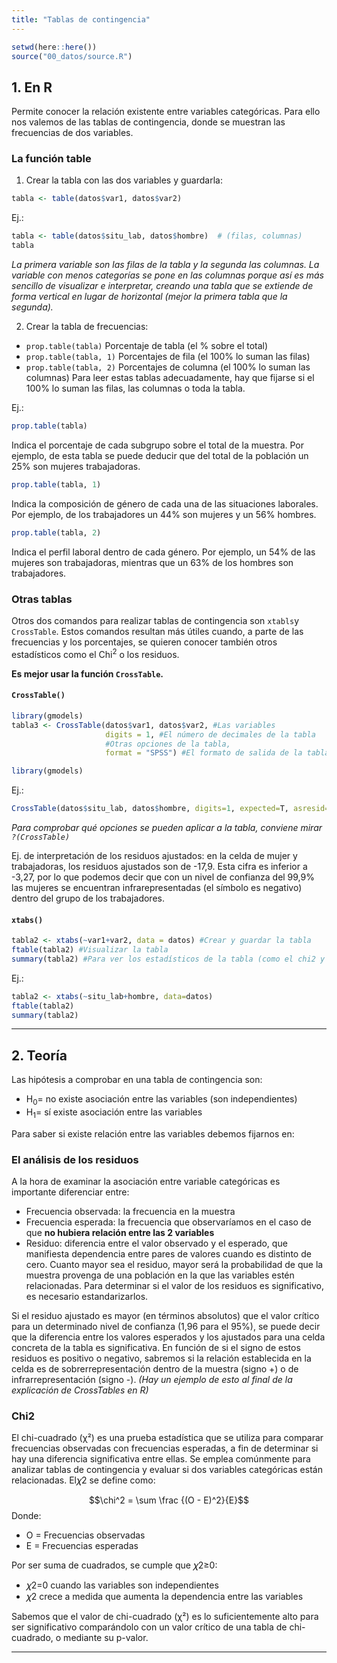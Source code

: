 ```yaml
---
title: "Tablas de contingencia"
---
```


```r
setwd(here::here())
source("00_datos/source.R")
```

## 1. En R

Permite conocer la relación existente entre variables categóricas. Para ello nos valemos de las tablas de contingencia, donde se muestran las frecuencias de dos variables.

### La función table

1.  Crear la tabla con las dos variables y guardarla:

``` r
tabla <- table(datos$var1, datos$var2)
```

Ej.:

```r
tabla <- table(datos$situ_lab, datos$hombre)  # (filas, columnas)
tabla
```

*La primera variable son las filas de la tabla y la segunda las columnas. La variable con menos categorías se pone en las columnas porque así es más sencillo de visualizar e interpretar, creando una tabla que se extiende de forma vertical en lugar de horizontal (mejor la primera tabla que la segunda).*

2.  Crear la tabla de frecuencias:

-   `prop.table(tabla)` Porcentaje de tabla (el % sobre el total)
-   `prop.table(tabla, 1)` Porcentajes de fila (el 100% lo suman las filas)
-   `prop.table(tabla, 2)` Porcentajes de columna (el 100% lo suman las columnas) Para leer estas tablas adecuadamente, hay que fijarse si el 100% lo suman las filas, las columnas o toda la tabla.

Ej.:

```r
prop.table(tabla)   
```

Indica el porcentaje de cada subgrupo sobre el total de la muestra. Por ejemplo, de esta tabla se puede deducir que del total de la población un 25% son mujeres trabajadoras.

```r
prop.table(tabla, 1)
```

Indica la composición de género de cada una de las situaciones laborales. Por ejemplo, de los trabajadores un 44% son mujeres y un 56% hombres.

```r
prop.table(tabla, 2)
```

Indica el perfil laboral dentro de cada género. Por ejemplo, un 54% de las mujeres son trabajadoras, mientras que un 63% de los hombres son trabajadores.

### Otras tablas

Otros dos comandos para realizar tablas de contingencia son `xtabls`y `CrossTable`. Estos comandos resultan más útiles cuando, a parte de las frecuencias y los porcentajes, se quieren conocer también otros estadísticos como el Chi^2^ o los residuos.

**Es mejor usar la función `CrossTable`.**

::: {.panel-tabset}

#### `CrossTable()`

``` r
library(gmodels)
tabla3 <- CrossTable(datos$var1, datos$var2, #Las variables
                     digits = 1, #El número de decimales de la tabla
                     #Otras opciones de la tabla,
                     format = "SPSS") #El formato de salida de la tabla
```

```r
library(gmodels)
```

Ej.:

```r
CrossTable(datos$situ_lab, datos$hombre, digits=1, expected=T, asresid=TRUE, chisq=TRUE, prop.chisq=F, format="SPSS")
```

*Para comprobar qué opciones se pueden aplicar a la tabla, conviene mirar `?(CrossTable)`*

Ej. de interpretación de los residuos ajustados: en la celda de mujer y trabajadoras, los residuos ajustados son de -17,9. Esta cifra es inferior a -3,27, por lo que podemos decir que con un nivel de confianza del 99,9% las mujeres se encuentran infrarepresentadas (el símbolo es negativo) dentro del grupo de los trabajadores.

#### `xtabs()`

``` r
tabla2 <- xtabs(~var1+var2, data = datos) #Crear y guardar la tabla
ftable(tabla2) #Visualizar la tabla
summary(tabla2) #Para ver los estadísticos de la tabla (como el chi2 y el p-valor)
```

Ej.:

```r
tabla2 <- xtabs(~situ_lab+hombre, data=datos)
ftable(tabla2) 
summary(tabla2) 
```


:::

------------------------------------------------------------------------

## 2. Teoría

Las hipótesis a comprobar en una tabla de contingencia son:

-   H~0~= no existe asociación entre las variables (son independientes)
-   H~1~= sí existe asociación entre las variables

Para saber si existe relación entre las variables debemos fijarnos en:

### El análisis de los residuos

A la hora de examinar la asociación entre variable categóricas es importante diferenciar entre:

-   Frecuencia observada: la frecuencia en la muestra
-   Frecuencia esperada: la frecuencia que observaríamos en el caso de que **no hubiera relación entre las 2 variables**
-   Residuo: diferencia entre el valor observado y el esperado, que manifiesta dependencia entre pares de valores cuando es distinto de cero. Cuanto mayor sea el residuo, mayor será la probabilidad de que la muestra provenga de una población en la que las variables estén relacionadas. Para determinar si el valor de los residuos es significativo, es necesario estandarizarlos.

Si el residuo ajustado es mayor (en términos absolutos) que el valor crítico para un determinado nivel de confianza (1,96 para el 95%), se puede decir que la diferencia entre los valores esperados y los ajustados para una celda concreta de la tabla es significativa. En función de si el signo de estos residuos es positivo o negativo, sabremos si la relación establecida en la celda es de sobrerrepresentación dentro de la muestra (signo +) o de infrarrepresentación (signo -). *(Hay un ejemplo de esto al final de la explicación de CrossTables en R)*

### Chi2

El chi-cuadrado (χ²) es una prueba estadística que se utiliza para comparar frecuencias observadas con frecuencias esperadas, a fin de determinar si hay una diferencia significativa entre ellas. Se emplea comúnmente para analizar tablas de contingencia y evaluar si dos variables categóricas están relacionadas. El𝜒2 se define como:

$$\chi^2 = \sum \frac {(O - E)^2}{E}$$ Donde:

-   O = Frecuencias observadas
-   E = Frecuencias esperadas

Por ser suma de cuadrados, se cumple que 𝜒2≥0:

-   𝜒2=0 cuando las variables son independientes
-   𝜒2 crece a medida que aumenta la dependencia entre las variables

Sabemos que el valor de chi-cuadrado (χ²) es lo suficientemente alto para ser significativo comparándolo con un valor crítico de una tabla de chi-cuadrado, o mediante su p-valor.

------------------------------------------------------------------------
